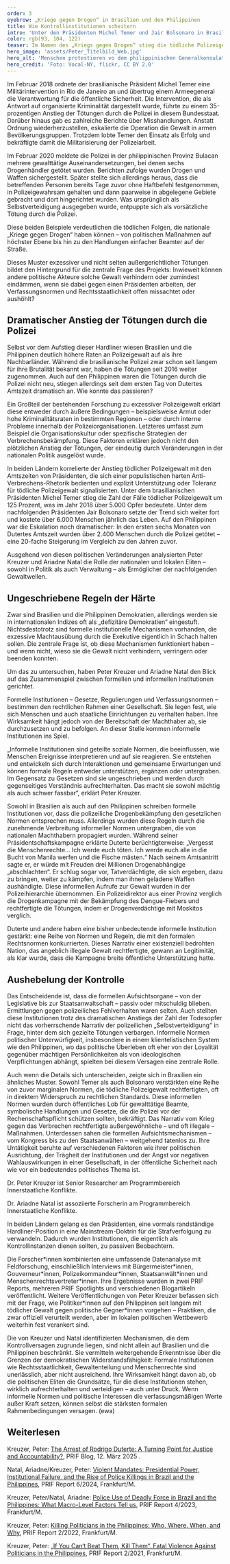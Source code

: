 ```yaml
---
order: 3
eyebrow: „Kriege gegen Drogen“ in Brasilien und den Philippinen
title: Wie Kontrollinstitutionen scheitern
intro: 'Unter den Präsidenten Michel Temer und Jair Bolsonaro in Brasilien und dem Präsidenten Rodrigo Duterte in den Philippinen kam es zu einem dramatischen Anstieg in der Anwendung tödlicher Polizeigewalt. Wie konnte das passieren? Beide Länder sind Demokratien und haben mit Rechtsstaatlichkeit und Gewaltenteilung eigentlich Mechanismen, um exzessive Polizeigewalt einzuhegen. Ein durch die DFG gefördertes Forschungsprojekt hat Polizeigewalt auf den Philippinen und in Brasilien im Vergleich untersucht. Dabei konzentrierten sich die Forscher*innen auf die Rolle der politischen Eliten. Die Ergebnisse geben Aufschluss darüber, welche Faktoren dafür sorgen können, dass demokratische Kontrollinstitutionen versagen.'
color: rgb(93, 104, 122)
teaser: Im Namen des „Kriegs gegen Drogen“ stieg die tödliche Polizeigewalt in Brasilien und in den Philippinen dramatisch an. Ein DFG-gefördertes Forschungsprojekt untersuchte die Rolle politischer Eliten hierbei.
hero_image: 'assets/Peter_Titelbild_Web.jpg'
hero_alt: 'Menschen protestieren vo dem philippinischen Generalkonsulat mit Plakaten'
hero_credit: 'Foto: Vocal-NY, flickr, CC BY 2.0'
---
```


<Leadin>Im Februar 2018 ordnete</Leadin> der brasilianische Präsident Michel Temer eine Militärintervention in Rio de Janeiro an und übertrug einem Armeegeneral die Verantwortung für die öffentliche Sicherheit. Die Intervention, die als Antwort auf organisierte Kriminalität dargestellt wurde, führte zu einem 35-prozentigen Anstieg der Tötungen durch die Polizei in diesem Bundesstaat. Darüber hinaus gab es zahlreiche Berichte über Misshandlungen. Anstatt Ordnung wiederherzustellen, eskalierte die Operation die Gewalt in armen Bevölkerungsgruppen. Trotzdem lobte Temer den Einsatz als Erfolg und bekräftigte damit die Militarisierung der Polizeiarbeit.

Im Februar 2020 meldete die Polizei in der philippinischen Provinz Bulacan mehrere gewalttätige Auseinandersetzungen, bei denen sechs Drogenhändler getötet wurden. Berichten zufolge wurden Drogen und Waffen sichergestellt. Später stellte sich allerdings heraus, dass die betreffenden Personen bereits Tage zuvor ohne Haftbefehl festgenommen, in Polizeigewahrsam gehalten und dann paarweise in abgelegene Gebiete gebracht und dort hingerichtet wurden. Was ursprünglich als Selbstverteidigung ausgegeben wurde, entpuppte sich als vorsätzliche Tötung durch die Polizei.

Diese beiden Beispiele verdeutlichen die tödlichen Folgen, die nationale „Kriege gegen Drogen“ haben können – von politischen Maßnahmen auf höchster Ebene bis hin zu den Handlungen einfacher Beamter auf der Straße.

Dieses Muster exzessiver und nicht selten außergerichtlicher Tötungen bildet den Hintergrund für die zentrale Frage des Projekts: Inwieweit können andere politische Akteure solche Gewalt verhindern oder zumindest eindämmen, wenn sie dabei gegen einen Präsidenten arbeiten, der Verfassungsnormen und Rechtsstaatlichkeit offen missachtet oder aushöhlt?

## Dramatischer Anstieg der Tötungen durch die Polizei

Selbst vor dem Aufstieg dieser Hardliner wiesen Brasilien und die Philippinen deutlich höhere Raten an Polizeigewalt auf als ihre Nachbarländer. Während die brasilianische Polizei zwar schon seit langem für ihre Brutalität bekannt war, haben die Tötungen seit 2016 weiter zugenommen. Auch auf den Philippinen waren die Tötungen durch die Polizei nicht neu, stiegen allerdings seit dem ersten Tag von Dutertes Amtszeit dramatisch an. Wie konnte das passieren?

Ein Großteil der bestehenden Forschung zu exzessiver Polizeigewalt erklärt diese entweder durch äußere Bedingungen – beispielsweise Armut oder hohe Kriminalitätsraten in bestimmten Regionen – oder durch interne Probleme innerhalb der Polizeiorganisationen. Letzteres umfasst zum Beispiel die Organisationskultur oder spezifische Strategien der Verbrechensbekämpfung. Diese Faktoren erklären jedoch nicht den plötzlichen Anstieg der Tötungen, der eindeutig durch Veränderungen in der nationalen Politik ausgelöst wurde.

In beiden Ländern korrelierte der Anstieg tödlicher Polizeigewalt mit den Amtszeiten von Präsidenten, die sich einer populistischen harten Anti-Verbrechens-Rhetorik bedienten und explizit Unterstützung oder Toleranz für tödliche Polizeigewalt signalisierten. Unter dem brasilianischen Präsidenten Michel Temer stieg die Zahl der Fälle tödlicher Polizeigewalt um 125 Prozent, was im Jahr 2018 über 5.000 Opfer bedeutete. Unter dem nachfolgenden Präsidenten Jair Bolsonaro setzte der Trend sich weiter fort und kostete über 6.000 Menschen jährlich das Leben. Auf den Philippinen war die Eskalation noch dramatischer: In den ersten sechs Monaten von Dutertes Amtszeit wurden über 2.400 Menschen durch die Polizei getötet – eine 20-fache Steigerung im Vergleich zu den Jahren zuvor.

Ausgehend von diesen politischen Veränderungen analysierten Peter Kreuzer und Ariadne Natal die Rolle der nationalen und lokalen Eliten – sowohl in Politik als auch Verwaltung – als Ermöglicher der nachfolgenden Gewaltwellen.

## Ungeschriebene Regeln der Härte 

Zwar sind Brasilien und die Philippinen Demokratien, allerdings werden sie in internationalen Indizes oft als „defizitäre Demokratien“ eingestuft. Nichtsdestotrotz sind formelle institutionelle Mechanismen vorhanden, die exzessive Machtausübung durch die Exekutive eigentlich in Schach halten sollen. Die zentrale Frage ist, ob diese Mechanismen funktioniert haben – und wenn nicht, wieso sie die Gewalt nicht verhindern, verringern oder beenden konnten.

Um das zu untersuchen, haben Peter Kreuzer und Ariadne Natal den Blick auf das Zusammenspiel zwischen formellen und informellen Institutionen gerichtet.

Formelle Institutionen – Gesetze, Regulierungen und Verfassungsnormen – bestimmen den rechtlichen Rahmen einer Gesellschaft. Sie legen fest, wie sich Menschen und auch staatliche Einrichtungen zu verhalten haben. Ihre Wirksamkeit hängt jedoch von der Bereitschaft der Machthaber ab, sie durchzusetzen und zu befolgen. An dieser Stelle kommen informelle Institutionen ins Spiel.

„Informelle Institutionen sind geteilte soziale Normen, die beeinflussen, wie Menschen Ereignisse interpretieren und auf sie reagieren. Sie entstehen und entwickeln sich durch Interaktionen und gemeinsame Erwartungen und können formale Regeln entweder unterstützen, ergänzen oder untergraben. Im Gegensatz zu Gesetzen sind sie ungeschrieben und werden durch gegenseitiges Verständnis aufrechterhalten. Das macht sie sowohl mächtig als auch schwer fassbar“, erklärt Peter Kreuzer.

Sowohl in Brasilien als auch auf den Philippinen schreiben formelle Institutionen vor, dass die polizeiliche Drogenbekämpfung den gesetzlichen Normen entsprechen muss. Allerdings wurden diese Regeln durch die zunehmende Verbreitung informeller Normen untergraben, die von nationalen Machthabern propagiert wurden. Während seiner Präsidentschaftskampagne erklärte Duterte berüchtigterweise: „Vergesst die Menschenrechte… Ich werde euch töten. Ich werde euch alle in die Bucht von Manila werfen und die Fische mästen.“ Nach seinem Amtsantritt sagte er, er würde mit Freuden drei Millionen Drogenabhängige „abschlachten“. Er schlug sogar vor, Tatverdächtigte, die sich ergeben, dazu zu bringen, weiter zu kämpfen, indem man ihnen geladene Waffen aushändigte. Diese informellen Aufrufe zur Gewalt wurden in der Polizeihierarchie übernommen. Ein Polizeidirektor aus einer Provinz verglich die Drogenkampagne mit der Bekämpfung des Dengue-Fiebers und rechtfertigte die Tötungen, indem er Drogenverdächtige mit Moskitos verglich.

Duterte und andere haben eine bisher unbedeutende informelle Institution gestärkt: eine Reihe von Normen und Regeln, die mit den formalen Rechtsnormen konkurrierten. Dieses Narrativ einer existenziell bedrohten Nation, das angeblich illegale Gewalt rechtfertigte, gewann an Legitimität, als klar wurde, dass die Kampagne breite öffentliche Unterstützung hatte.

## Aushebelung der Kontrolle 

Das Entscheidende ist, dass die formellen Aufsichtsorgane – von der Legislative bis zur Staatsanwaltschaft – passiv oder mitschuldig blieben. Ermittlungen gegen polizeiliches Fehlverhalten waren selten. Auch stellten diese Institutionen trotz des dramatischen Anstiegs der Zahl der Todesopfer nicht das vorherrschende Narrativ der polizeilichen „Selbstverteidigung“ in Frage, hinter dem sich gezielte Tötungen verbargen. Informelle Normen politischer Unterwürfigkeit, insbesondere in einem klientelistischen System wie den Philippinen, wo das politische Überleben oft eher von der Loyalität gegenüber mächtigen Persönlichkeiten als von ideologischen Verpflichtungen abhängt, spielten bei diesem Versagen eine zentrale Rolle.

Auch wenn die Details sich unterscheiden, zeigte sich in Brasilien ein ähnliches Muster. Sowohl Temer als auch Bolsonaro verstärkten eine Reihe von zuvor marginalen Normen, die tödliche Polizeigewalt rechtfertigten, oft in direktem Widerspruch zu rechtlichen Standards. Diese informellen Normen wurden durch öffentliches Lob für gewalttätige Beamte, symbolische Handlungen und Gesetze, die die Polizei vor der Rechenschaftspflicht schützen sollten, bekräftigt. Das Narrativ vom Krieg gegen das Verbrechen rechtfertigte außergewöhnliche – und oft illegale – Maßnahmen. Unterdessen sahen die formellen Aufsichtsmechanismen – vom Kongress bis zu den Staatsanwälten – weitgehend tatenlos zu. Ihre Untätigkeit beruhte auf verschiedenen Faktoren wie ihrer politischen Ausrichtung, der Trägheit der Institutionen und der Angst vor negativen Wahlauswirkungen in einer Gesellschaft, in der öffentliche Sicherheit nach wie vor ein bedeutendes politisches Thema ist.

<PersonList>
  <Person name="Peter Kreuzer" image="assetsPeter_Web.jpg" >

Dr. Peter Kreuzer ist Senior Researcher am Programmbereich Innerstaatliche Konflikte.

</Person>
  <Person name="Ariadne Natal" image="assets/Ariadne_Web.jpg">

Dr. Ariadne Natal ist assoziierte Forscherin am Programmbereich Innerstaatliche Konflikte.

</Person>
</PersonList>


In beiden Ländern gelang es den Präsidenten, eine vormals randständige Hardliner-Position in eine Mainstream-Doktrin für die Strafverfolgung zu verwandeln. Dadurch wurden Institutionen, die eigentlich als Kontrollinstanzen dienen sollten, zu passiven Beobachtern.

Die Forscher\*innen kombinierten eine umfassende Datenanalyse mit Feldforschung, einschließlich Interviews mit Bürgermeister\*innen, Gouverneur\*innen, Polizeikommandeur\*innen, Staatsanwält\*innen und Menschenrechtsvertreter\*innen. Ihre Ergebnisse wurden in zwei PRIF Reports, mehreren PRIF Spotlights und verschiedenen Blogartikeln veröffentlicht. Weitere Veröffentlichungen von Peter Kreuzer befassen sich mit der Frage, wie Politiker*innen auf den Philippinen seit langem mit tödlicher Gewalt gegen politische Gegner\*innen vorgehen – Praktiken, die zwar offiziell verurteilt werden, aber im lokalen politischen Wettbewerb weiterhin fest verankert sind.

Die von Kreuzer und Natal identifizierten Mechanismen, die dem Kontrollversagen zugrunde liegen, sind nicht allein auf Brasilien und die Philippinen beschränkt. Sie vermitteln weitergehende Erkenntnisse über die Grenzen der demokratischen Widerstandsfähigkeit: Formale Institutionen wie Rechtsstaatlichkeit, Gewaltenteilung und Menschenrechte sind unerlässlich, aber nicht ausreichend. Ihre Wirksamkeit hängt davon ab, ob die politischen Eliten die Grundsätze, für die diese Institutionen stehen, wirklich aufrechterhalten und verteidigen – auch unter Druck. Wenn informelle Normen und politische Interessen die verfassungsmäßigen Werte außer Kraft setzen, können selbst die stärksten formalen Rahmenbedingungen versagen. (ewa)

## Weiterlesen

Kreuzer, Peter: [The Arrest of Rodrigo Duterte: A Turning Point for Justice and Accountability?](https://blog.prif.org/2025/03/12/the-arrest-of-rodrigo-duterte-a-turning-point-for-justice-and-accountability/), PRIF Blog, 12. März 2025 .

Natal, Ariadne/Kreuzer, Peter: [Violent Mandates: Presidential Power, Institutional Failure, and the Rise of Police Killings in Brazil and the Philippines](https://www.prif.org/publikationen/publikationssuche/publikation/violent-mandates-presidential-power-institutional-failure-and-the-rise-of-police-killings-in-brazil-and-the-philippines-1), PRIF Report 6/2024, Frankfurt/M.

Kreuzer, Peter/Natal, Ariadne: [Police Use of Deadly Force in Brazil and the Philippines: What Macro-Level Factors Tell us](https://www.prif.org/publikationen/publikationssuche/publikation/police-use-of-deadly-force-in-brazil-and-the-philippines-what-macro-level-factors-tell-us), PRIF Report 4/2023, Frankfurt/M.

Kreuzer, Peter: [Killing Politicians in the Philippines: Who, Where, When, and Why](https://www.prif.org/publikationen/publikationssuche/publikation/killing-politicians-in-the-philippines-who-where-when-and-why), PRIF Report 2/2022, Frankfurt/M.

Kreuzer, Peter: [„If You Can‘t Beat Them, Kill Them“. Fatal Violence Against Politicians in the Philippines](https://www.prif.org/fileadmin/Daten/Publikationen/Prif_Reports/2021/PRIF0221_barrierefrei.pdf), PRIF Report 2/2021, Frankfurt/M.
